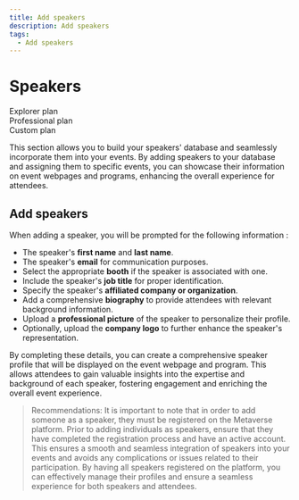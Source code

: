 ```yaml
---
title: Add speakers
description: Add speakers
tags:
  - Add speakers
---
```


# Speakers

<div class="flex-row">
  <div class="plan">Explorer plan</div>
  <div class="plan">Professional plan</div>
  <div class="plan">Custom plan</div>
</div>

This section allows you to build your speakers' database and seamlessly incorporate them into your events. By adding speakers to your database and assigning them to specific events, you can showcase their information on event webpages and programs, enhancing the overall experience for attendees.

## Add speakers

When adding a speaker, you will be prompted for the following information :

* The speaker's **first name** and **last name**.
* The speaker's **email** for communication purposes.
* Select the appropriate **booth** if the speaker is associated with one.
* Include the speaker's **job title** for proper identification.
* Specify the speaker's **affiliated company or organization**.
* Add a comprehensive **biography** to provide attendees with relevant background information.
* Upload a **professional picture** of the speaker to personalize their profile.
* Optionally, upload the **company logo** to further enhance the speaker's representation.

By completing these details, you can create a comprehensive speaker profile that will be displayed on the event webpage and program. This allows attendees to gain valuable insights into the expertise and background of each speaker, fostering engagement and enriching the overall event experience.

> Recommendations: It is important to note that in order to add someone as a speaker, they must be registered on the Metaverse platform. Prior to adding individuals as speakers, ensure that they have completed the registration process and have an active account. This ensures a smooth and seamless integration of speakers into your events and avoids any complications or issues related to their participation. By having all speakers registered on the platform, you can effectively manage their profiles and ensure a seamless experience for both speakers and attendees.
